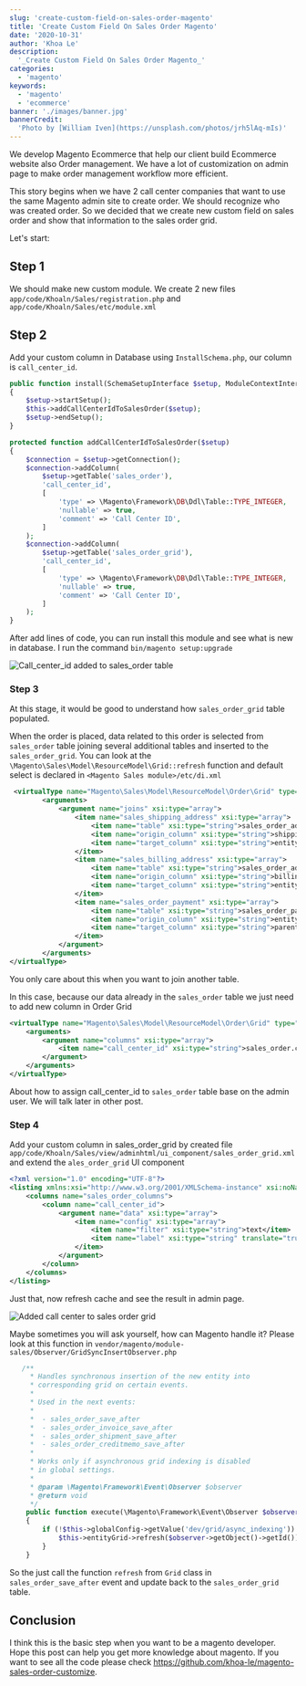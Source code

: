 ```yaml
---
slug: 'create-custom-field-on-sales-order-magento'
title: 'Create Custom Field On Sales Order Magento'
date: '2020-10-31'
author: 'Khoa Le'
description:
  '_Create Custom Field On Sales Order Magento_'
categories:
  - 'magento'
keywords:
  - 'magento'
  - 'ecommerce'
banner: './images/banner.jpg'
bannerCredit:
  'Photo by [William Iven](https://unsplash.com/photos/jrh5lAq-mIs)'
---
```



We develop Magento Ecommerce that help our client build Ecommerce website also Order management. We have a lot of
customization on admin page to make order management workflow more efficient.

This story begins when we have 2 call center companies that want to use the same Magento admin site to create order. We should
recognize who was created order. So we decided that we create new custom field on sales order and show that information to the sales order grid.

Let's start:

## Step 1
We should make new custom module. We create 2 new files `app/code/Khoaln/Sales/registration.php` and `app/code/Khoaln/Sales/etc/module.xml`

## Step 2
Add your custom column in Database using `InstallSchema.php`, our column is `call_center_id`.

```php
public function install(SchemaSetupInterface $setup, ModuleContextInterface $context)
{
    $setup->startSetup();
    $this->addCallCenterIdToSalesOrder($setup);
    $setup->endSetup();
}

protected function addCallCenterIdToSalesOrder($setup)
{
    $connection = $setup->getConnection();
    $connection->addColumn(
        $setup->getTable('sales_order'),
        'call_center_id',
        [
            'type' => \Magento\Framework\DB\Ddl\Table::TYPE_INTEGER,
            'nullable' => true,
            'comment' => 'Call Center ID',
        ]
    );
    $connection->addColumn(
        $setup->getTable('sales_order_grid'),
        'call_center_id',
        [
            'type' => \Magento\Framework\DB\Ddl\Table::TYPE_INTEGER,
            'nullable' => true,
            'comment' => 'Call Center ID',
        ]
    );
}
```

After add lines of code, you can run install this module and see what is new in database.
I run  the command `bin/magento setup:upgrade`

![Call_center_id added to sales_order table](./images/added-new-column-to-db.jpg "call_center_id added to sales_order table")

### Step 3
At this stage, it would be good to understand how `sales_order_grid` table populated.

When the order is placed, data related to this order is selected from `sales_order` table joining several additional tables and inserted
 to the `sales_order_grid`.  You can look at the `\Magento\Sales\Model\ResourceModel\Grid::refresh` function and default select is declared in
 `<Magento Sales module>/etc/di.xml`

```xml
 <virtualType name="Magento\Sales\Model\ResourceModel\Order\Grid" type="Magento\Sales\Model\ResourceModel\Grid">
        <arguments>
            <argument name="joins" xsi:type="array">
                <item name="sales_shipping_address" xsi:type="array">
                    <item name="table" xsi:type="string">sales_order_address</item>
                    <item name="origin_column" xsi:type="string">shipping_address_id</item>
                    <item name="target_column" xsi:type="string">entity_id</item>
                </item>
                <item name="sales_billing_address" xsi:type="array">
                    <item name="table" xsi:type="string">sales_order_address</item>
                    <item name="origin_column" xsi:type="string">billing_address_id</item>
                    <item name="target_column" xsi:type="string">entity_id</item>
                </item>
                <item name="sales_order_payment" xsi:type="array">
                    <item name="table" xsi:type="string">sales_order_payment</item>
                    <item name="origin_column" xsi:type="string">entity_id</item>
                    <item name="target_column" xsi:type="string">parent_id</item>
                </item>
            </argument>
        </arguments>
</virtualType>
```

You only care about this when you want to join another table.

In this case, because our data already in the `sales_order` table we just need to add new column in Order Grid

```xml
<virtualType name="Magento\Sales\Model\ResourceModel\Order\Grid" type="Magento\Sales\Model\ResourceModel\Grid">
    <arguments>
        <argument name="columns" xsi:type="array">
            <item name="call_center_id" xsi:type="string">sales_order.call_center_id</item>
        </argument>
    </arguments>
</virtualType>
```

About how to assign call_center_id to `sales_order` table base on the admin user. We will talk later in other post.

### Step 4
Add your custom column in sales_order_grid by created file `app/code/Khoaln/Sales/view/adminhtml/ui_component/sales_order_grid.xml`
and extend the `ales_order_grid` UI component

```xml
<?xml version="1.0" encoding="UTF-8"?>
<listing xmlns:xsi="http://www.w3.org/2001/XMLSchema-instance" xsi:noNamespaceSchemaLocation="urn:magento:module:Magento_Ui:etc/ui_configuration.xsd">
    <columns name="sales_order_columns">
        <column name="call_center_id">
            <argument name="data" xsi:type="array">
                <item name="config" xsi:type="array">
                    <item name="filter" xsi:type="string">text</item>
                    <item name="label" xsi:type="string" translate="true">Call Center</item>
                </item>
            </argument>
        </column>
    </columns>
</listing>

```

Just that, now refresh cache and see the result in admin page.

![Added call center to sales order grid](./images/call-center-column-added-to-grid.jpg "Added call center to sales order grid")

Maybe sometimes you will ask yourself, how can Magento handle it? Please look at this function in
`vendor/magento/module-sales/Observer/GridSyncInsertObserver.php`

```php
   /**
     * Handles synchronous insertion of the new entity into
     * corresponding grid on certain events.
     *
     * Used in the next events:
     *
     *  - sales_order_save_after
     *  - sales_order_invoice_save_after
     *  - sales_order_shipment_save_after
     *  - sales_order_creditmemo_save_after
     *
     * Works only if asynchronous grid indexing is disabled
     * in global settings.
     *
     * @param \Magento\Framework\Event\Observer $observer
     * @return void
     */
    public function execute(\Magento\Framework\Event\Observer $observer)
    {
        if (!$this->globalConfig->getValue('dev/grid/async_indexing')) {
            $this->entityGrid->refresh($observer->getObject()->getId());
        }
    }
```

So the just call the function `refresh` from `Grid` class in `sales_order_save_after` event and update back to the `sales_order_grid` table.

## Conclusion

I think this is the basic step when you want to be a magento developer. Hope this post can help you get more knowledge about magento.
If you want to see all the code please check https://github.com/khoa-le/magento-sales-order-customize.